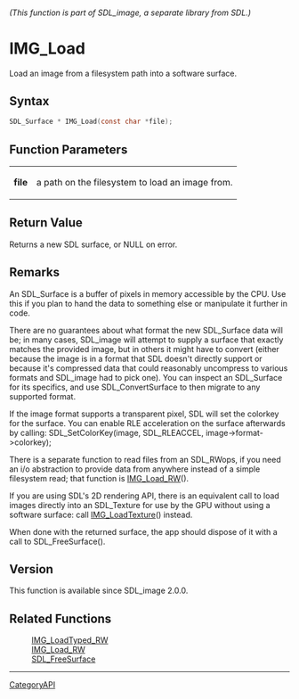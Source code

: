====== (This function is part of SDL_image, a separate library from SDL.) ======
= IMG_Load =

Load an image from a filesystem path into a software surface.

== Syntax ==

<syntaxhighlight lang='c'>
SDL_Surface * IMG_Load(const char *file);
</syntaxhighlight>

== Function Parameters ==

{|
|'''file'''
|a path on the filesystem to load an image from.
|}

== Return Value ==

Returns a new SDL surface, or NULL on error.

== Remarks ==

An SDL_Surface is a buffer of pixels in memory accessible by the CPU. Use
this if you plan to hand the data to something else or manipulate it
further in code.

There are no guarantees about what format the new SDL_Surface data will be;
in many cases, SDL_image will attempt to supply a surface that exactly
matches the provided image, but in others it might have to convert (either
because the image is in a format that SDL doesn't directly support or
because it's compressed data that could reasonably uncompress to various
formats and SDL_image had to pick one). You can inspect an SDL_Surface for
its specifics, and use SDL_ConvertSurface to then migrate to any supported
format.

If the image format supports a transparent pixel, SDL will set the colorkey
for the surface. You can enable RLE acceleration on the surface afterwards
by calling: SDL_SetColorKey(image, SDL_RLEACCEL, image->format->colorkey);

There is a separate function to read files from an SDL_RWops, if you need
an i/o abstraction to provide data from anywhere instead of a simple
filesystem read; that function is [[IMG_Load_RW]]().

If you are using SDL's 2D rendering API, there is an equivalent call to
load images directly into an SDL_Texture for use by the GPU without using a
software surface: call [[IMG_LoadTexture]]() instead.

When done with the returned surface, the app should dispose of it with a
call to SDL_FreeSurface().

== Version ==

This function is available since SDL_image 2.0.0.

== Related Functions ==

:[[IMG_LoadTyped_RW]]
:[[IMG_Load_RW]]
:[[SDL_FreeSurface]]

----
[[CategoryAPI]]


